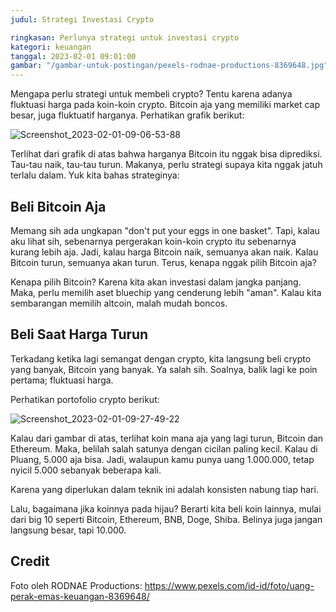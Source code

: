 ```yaml
---
judul: Strategi Investasi Crypto

ringkasan: Perlunya strategi untuk investasi crypto
kategori: keuangan
tanggal: 2023-02-01 09:01:00
gambar: "/gambar-untuk-postingan/pexels-rodnae-productions-8369648.jpg"
---
```


Mengapa perlu strategi untuk membeli crypto? Tentu karena adanya fluktuasi harga pada koin-koin crypto. Bitcoin aja yang memiliki market cap besar, juga fluktuatif harganya. Perhatikan grafik berikut:

![Screenshot_2023-02-01-09-06-53-88](https://user-images.githubusercontent.com/7939342/215920120-705c132d-3db6-41a5-8932-25edba8fb878.png)

Terlihat dari grafik di atas bahwa harganya Bitcoin itu nggak bisa diprediksi. Tau-tau naik, tau-tau turun. Makanya, perlu strategi supaya kita nggak jatuh terlalu dalam. Yuk kita bahas strateginya:

## Beli Bitcoin Aja

Memang sih ada ungkapan "don't put your eggs in one basket". Tapi, kalau aku lihat sih, sebenarnya pergerakan koin-koin crypto itu sebenarnya kurang lebih aja. Jadi, kalau harga Bitcoin naik, semuanya akan naik. Kalau Bitcoin turun, semuanya akan turun. Terus, kenapa nggak pilih Bitcoin aja?

Kenapa pilih Bitcoin? Karena kita akan investasi dalam jangka panjang. Maka, perlu memilih aset bluechip yang cenderung lebih "aman". Kalau kita sembarangan memilih altcoin, malah mudah boncos.

## Beli Saat Harga Turun

Terkadang ketika lagi semangat dengan crypto, kita langsung beli crypto yang banyak, Bitcoin yang banyak. Ya salah sih. Soalnya, balik lagi ke poin pertama; fluktuasi harga.

Perhatikan portofolio crypto berikut:

![Screenshot_2023-02-01-09-27-49-22](https://user-images.githubusercontent.com/7939342/215922582-69e11735-ab69-425d-ac42-d645a402902a.png)

Kalau dari gambar di atas, terlihat koin mana aja yang lagi turun, Bitcoin dan Ethereum. Maka, belilah salah satunya dengan cicilan paling kecil. Kalau di Pluang, 5.000 aja bisa. Jadi, walaupun kamu punya uang 1.000.000, tetap nyicil 5.000 sebanyak beberapa kali.

Karena yang diperlukan dalam teknik ini adalah konsisten nabung tiap hari.

Lalu, bagaimana jika koinnya pada hijau? Berarti kita beli koin lainnya, mulai dari big 10 seperti Bitcoin, Ethereum, BNB, Doge, Shiba. Belinya juga jangan langsung besar, tapi 10.000.

## Credit

Foto oleh RODNAE Productions: https://www.pexels.com/id-id/foto/uang-perak-emas-keuangan-8369648/

